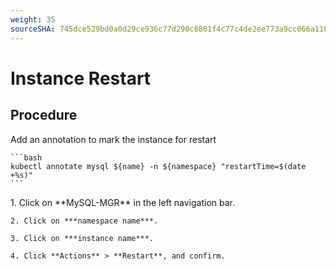 ```yaml
---
weight: 35
sourceSHA: 745dce529bd0a0d29ce936c77d290c8801f4c77c4de2ee773a9cc066a11072cf
---
```


# Instance Restart

## Procedure

<Tabs>
  <Tab label="CTL">
    Add an annotation to mark the instance for restart

    ```bash
    kubectl annotate mysql ${name} -n ${namespace} "restartTime=$(date +%s)"
    ```
  </Tab>

  <Tab label="Web Console">
    1. Click on **MySQL-MGR** in the left navigation bar.

    2. Click on ***namespace name***.

    3. Click on ***instance name***.

    4. Click **Actions** > **Restart**, and confirm.
  </Tab>
</Tabs>
